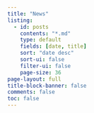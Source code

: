 ```yaml
---
title: "News"
listing:
  - id: posts
    contents: "*.md"
    type: default
    fields: [date, title]
    sort: "date desc"
    sort-ui: false
    filter-ui: false
    page-size: 36             
page-layout: full
title-block-banner: false
comments: false
toc: false
---
```


::: {#posts}
:::
